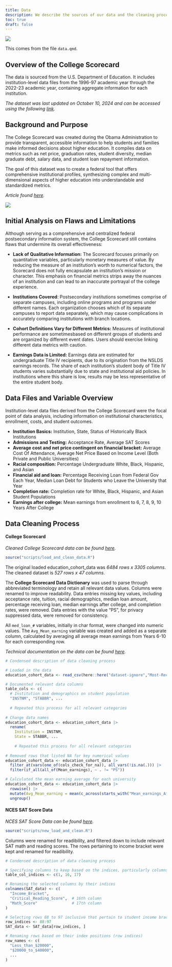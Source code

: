 ```yaml
---
title: Data
description: We describe the sources of our data and the cleaning process. The data was sourced from the U.S. Department of Education (https://collegescorecard.ed.gov/data/).
toc: true
draft: false
---
```


![](images/Department_of_education.png)


This comes from the file `data.qmd`.

## Overview of the College Scorecard

The data is sourced from the U.S. Department of Education. It includes institution-level data files from the 1996-97 academic year through the 2022-23 academic year, containing aggregate information for each institution. 

*The dataset was last updated on October 10, 2024 and can be accessed using the following [link](https://collegescorecard.ed.gov/data).*

## Background and Purpose

The College Scorecard was created during the Obama Administration to provide transparent, accessible information to help students and families make informed decisions about higher education. It compiles data on metrics such as net price, graduation rates, student diversity, median graduate debt, salary data, and student loan repayment information.

The goal of this dataset was to create a federal tool that offers comprehensive institutional profiles, synthesizing complex and multi-dimensional aspects of higher education into understandable and standardized metrics.

*Article found [here](https://obamawhitehouse.archives.gov/blog/2015/09/12/weekly-address-new-college-scorecard).*

![](images/Announcement_Article.png)

## Initial Analysis on Flaws and Limitations

Although serving as a comprehensive and centralized federal postsecondary information system, the College Scorecard still contains flaws that undermine its overall effectiveness:

- **Lack of Qualitative Information:** The Scorecard focuses primarily on quantitative variables, particularly monetary measures of value. By reducing the measure of an institution’s worth to numerical factors, the Scorecard does not fully encapsulate an institution’s mission or character. This emphasis on financial metrics strips away the nuances of an institution and can lead to an inaccurate portrayal of the college experience.

- **Institutions Covered**: Postsecondary institutions sometimes comprise of separate campuses, including online programs and programs under different names. Each organization chooses which of its separate campuses to report data separately, which may cause complications in accurately comparing institutions with branch locations.

- **Cohort Definitions Vary for Different Metrics:** Measures of institutional performance are sometimesbased on different groups of students and are organized by different event dates. Users should exercise linking different data metrics with caution.

- **Earnings Data is Limited:** Earnings data are estimated for undergraduate Title IV recipients, due to its origination from the NSLDS earnings records. The share of each institution’s student body
of Title IV students varies substantially due to state and institutional aid policies. In institutions
where this share is low, results may be less representative of the entire student body. 


## Data Files and Variable Overview
Institution-level data files derived from the College Scorecard were the focal point of data analysis, including information on institutional characteristics, enrollment, costs, and student outcomes.

- **Institution Basics:** Institution, State, Status of Historically Black Institutions
- **Admissions and Testing:** Acceptance Rate, Average SAT Scores
- **Average cost and net price contingent on financial bracket:** Average Cost Of Attendance, Average Net Price Based on Income Level (Both Private and Public Universities)
- **Racial composition:** Percentage Undergraduate White, Black, Hispanic, and Asian
- **Financial aid and loan:** Percentage Receiving Loan from Federal Gov Each Year, Median Loan Debt for Students who Leave the University that Year
- **Completion rate:** Completion rate for White, Black, Hispanic, and Asian Student Populations
- **Earnings after college:** Mean earnings from enrollment to 6, 7, 8, 9, 10 Years After College

## Data Cleaning Process
#### College Scorecard
*Cleaned College Scorecard data can be found [here](/scripts/load_and_clean_data.R).*
```r
source("scripts/load_and_clean_data.R")
```

The original loaded education_cohort_data was *6484 rows x 3305 columns*. The cleaned dataset is *527 rows x 47 columns*. 

The **College Scorecard Data Dictionary** was used to parse through abbreviated terminology and retain all relevant data values. Columns were renamed to improve readability. Data entries missing key values, including acceptance rate, tuition, racial demographics, median loan amount, percentage receiving loan, median earnings after college, and completion rates, were removed. Data entries with the value "PS", for privacy suppressed data, were removed for consistency. 

All `med_loan_#` variables, initially in char format, were changed into numeric values. The `Avg_Mean_earning` variable was created and added as a separate column, calculated by averaging all average mean earnings from Years 6-10 for each corresponding row.  

*Technical documentation on the data can be found [here](https://collegescorecard.ed.gov/assets/InstitutionDataDocumentation.pdf).*

```r
# Condensed description of data cleaning process

# Loaded in the data
education_cohort_data <- read_csv(here::here("dataset-ignore","Most-Recent-Cohorts-Institution.csv"))

# Documented relevant data columns
table_cols <- c(
  # Institution and demographics on student population
  "INSTNM", "STABBR", ...
  
  # Repeated this process for all relevant categories
  
# Change data names
education_cohort_data <- education_cohort_data |>
  rename(
    Institution = INSTNM,
    State = STABBR, ...
    
    # Repeated this process for all relevant categories
    
# Removed rows that listed NA for key numerical values
education_cohort_data <- education_cohort_data |>
  filter_at(vars(one_of(cols_check_for_na)), all_vars(!is.na(.))) |>
  filter(if_all(all_of(Mean_earnings), ~ . != "PS"))

# Calculated the mean earning average for each university
education_cohort_data <- education_cohort_data |>
  rowwise() |>
  mutate(Avg_Mean_earning = mean(c_across(starts_with("Mean_earnings_After_")), na.rm = TRUE)) |>
  ungroup()
```

#### NCES SAT Score Data
*NCES SAT Score Data can be found [here](/scripts/new_load_and_clean_data.R).*
```r
source("scripts/new_load_and_clean.R")
```

Columns were renamed for readibility, and filtered down to include relevant SAT math and reading scores. The rows pertaining to income bracket were kept and renamed for readibility.


```r
# Condensed description of data cleaning process

# Specifying columns to keep based on the indices, particularly columns related to SAT scores
table_col_indices <- c(1, 16, 17)

# Renaming the selected columns by their indices
colnames(SAT_data) <- c(
  "Income_Bracket",
  "Critical_Reading_Score",  # 16th column
  "Math_Score"               # 17th column
)

# Selecting rows 88 to 97 inclusive that pertain to student income brackets 
row_indices <- 88:97
SAT_data <- SAT_data[row_indices, ]

# Renaming rows based on their index positions (row indices)
row_names <- c(
  "Less_than_$20000",
  "$20000_to_$40000",
  ...
)

```







